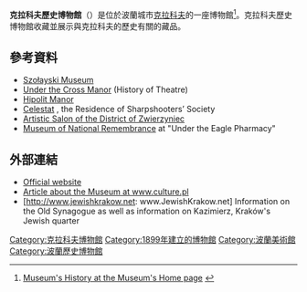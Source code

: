 '''克拉科夫歷史博物館'''（{{lang-pl|Muzeum Historyczne Miasta Krakowa}}）是位於波蘭城市[[克拉科夫|克拉科夫]]的一座博物館<ref name="mhk.pl">[http://www.mhk.pl/o_muzeum/historia Museum's History at the Museum's Home page] {{Wayback|url=http://www.mhk.pl/o_muzeum/historia |date=20130601140928 }} {{Pl icon}}</ref>。克拉科夫歷史博物館收藏並展示與克拉科夫的歷史有關的藏品。
== 參考資料 ==
{{reflist}}
* [https://web.archive.org/web/20070112152053/http://www.kasprzyk.demon.co.uk/www/Krakow2.html#Szolayski%20Museum Szołayski Museum]
* [http://www.krakow-info.com/museums2.htm Under the Cross Manor] {{Wayback|url=http://www.krakow-info.com/museums2.htm |date=20200802232548 }} (History of Theatre)
* [http://www.krakow-info.com/museums2.htm Hipolit Manor] {{Wayback|url=http://www.krakow-info.com/museums2.htm |date=20200802232548 }}
* [http://www.krakow-info.com/museums2.htm Celestat] {{Wayback|url=http://www.krakow-info.com/museums2.htm |date=20200802232548 }}, the Residence of Sharpshooters’ Society
* [http://www.krakow.pl/en/kultura/instytucje/?INS_TYP=4&INS_ID=224 Artistic Salon of the District of Zwierzyniec]
* [http://www.krakow-info.com/museums2.htm Museum of National Remembrance] {{Wayback|url=http://www.krakow-info.com/museums2.htm |date=20200802232548 }} at "Under the Eagle Pharmacy"

==外部連結==
{{Commons category|Historical Museum in Kraków}}
* [http://mhk.pl/ Official website] {{Wayback|url=http://mhk.pl/ |date=20190104014343 }}
* [https://web.archive.org/web/20061008200644/http://www.culture.pl/en/culture/artykuly/in_mu_historyczne_krakow Article about the Museum at www.culture.pl]
* [http://www.jewishkrakow.net: www.JewishKrakow.net]{{Wayback|url=http://www.jewishkrakow.net/ |date=20110724023836 }} Information on the Old Synagogue as well as information on Kazimierz, Kraków's Jewish quarter

[[Category:克拉科夫博物館|Category:克拉科夫博物館]]
[[Category:1899年建立的博物館|Category:1899年建立的博物館]]
[[Category:波蘭美術館|Category:波蘭美術館]]
[[Category:波蘭歷史博物館|Category:波蘭歷史博物館]]